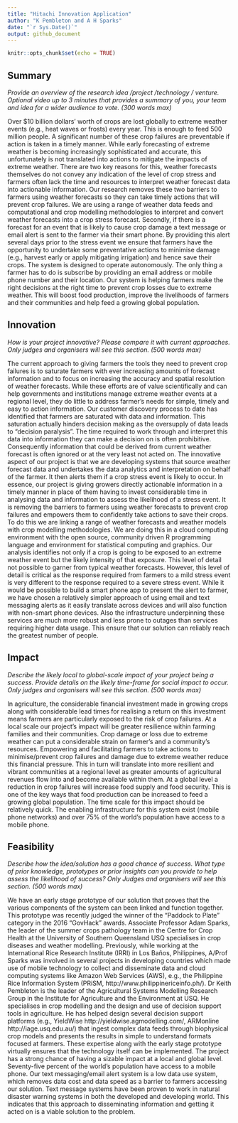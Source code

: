 ```yaml
---
title: "Hitachi Innovation Application"
author: "K Pembleton and A H Sparks"
date: "`r Sys.Date()`"
output: github_document
---
```


```r
knitr::opts_chunk$set(echo = TRUE)
```

## Summary
*Provide an overview of the research idea /project /technology / venture.
Optional video up to 3 minutes that provides a summary of you, your team and
idea for a wider audience to vote. (300 words max)*

Over $10 billion dollars' worth of crops are lost globally to extreme weather events (e.g., heat waves or frosts) every year. This is enough to feed 500 million people. A significant number of these crop failures are preventable if action is taken in a timely manner. While early forecasting of extreme weather is becoming increasingly sophisticated and accurate, this unfortunately is not translated into actions to mitigate the impacts of extreme weather. There are two key reasons for this, weather forecasts themselves do not convey any indication of the level of crop stress and farmers often lack the time and resources to interpret weather forecast data into actionable information. Our research removes these two barriers to farmers using weather forecasts so they can take timely actions that will prevent crop failures. We are using a range of weather data feeds and computational and crop modelling methodologies to interpret and convert weather forecasts into a crop stress forecast. Secondly, if there is a forecast for an event that is likely to cause crop damage a text message or email alert is sent to the farmer via their smart phone. By providing this alert several days prior to the stress event we ensure that farmers have the opportunity to undertake some preventative actions to minimise damage (e.g., harvest early or apply mitigating irrigation) and hence save their crops. The system is designed to operate autonomously. The only thing a farmer has to do is subscribe by providing an email address or mobile phone number and their location. Our system is helping farmers make the right decisions at the right time to prevent crop losses due to extreme weather. This will boost food production, improve the livelihoods of farmers and their communities and help feed a growing global population.

## Innovation
*How is your project innovative? Please compare it with current approaches. Only
judges and organisers will see this section. (500 words max)*

The current approach to giving farmers the tools they need to prevent crop failures is to saturate farmers with ever increasing amounts of forecast information and to focus on increasing the accuracy and spatial resolution of weather forecasts. While these efforts are of value scientifically and can help governments and institutions manage extreme weather events at a regional level, they do little to address farmer's needs for simple, timely and easy to action information. Our customer discovery process to date has identified that farmers are saturated with data and information. This saturation actually hinders decision making as the oversupply of data leads to "decision paralysis". The time required to work through and interpret this data into information they can make a decision on is often prohibitive. Consequently information that could be derived from current weather forecast is often ignored or at the very least not acted on. The innovative aspect of our project is that we are developing systems that source weather forecast data and undertakes the data analytics and interpretation on behalf of the farmer. It then alerts them if a crop stress event is likely to occur. In essence, our project is giving growers directly actionable information in a timely manner in place of them having to invest considerable time in analysing data and information to assess the likelihood of a stress event. It is removing the barriers to farmers using weather forecasts to prevent crop failures and empowers them to confidently take actions to save their crops. To do this we are linking a range of weather forecasts and weather models with crop modelling methodologies. We are doing this in a cloud computing environment with the open source, community driven R programming language and environment for statistical computing and graphics. Our analysis identifies not only if a crop is going to be exposed to an extreme weather event but the likely intensity of that exposure. This level of detail not possible to garner from typical weather forecasts. However, this level of detail is critical as the response required from farmers to a mild stress event is very different to the response required to a severe stress event. While it would be possible to build a smart phone app to present the alert to farmer, we have chosen a relatively simpler approach of using email and text messaging alerts as it easily translate across devices and will also function with non-smart phone devices.  Also the infrastructure underpinning these services are much more robust and less prone to outages than services requiring higher data usage. This ensure that our solution can reliably reach the greatest number of people. 

## Impact
*Describe the likely local to global-scale impact of your project being a
success. Provide details on the likely time-frame for social impact to
occur. Only judges and organisers will see this section. (500 words max)*

In agriculture, the considerable financial investment made in growing crops along with considerable lead times for realising a return on this investment means farmers are particularly exposed to the risk of crop failures. At a local scale our project's impact will be greater resilience within farming families and their communities. Crop damage or loss due to extreme weather can put a considerable strain on farmer's and a community's resources. Empowering and facilitating farmers to take actions to minimise/prevent crop failures and damage due to extreme weather reduce this financial pressure. This in turn will translate into more resilient and vibrant communities at a regional level as greater amounts of agricultural revenues flow into and become available within them. At a global level a reduction in crop failures will increase food supply and food security. This is one of the key ways that food production can be increased to feed a growing global population. The time scale for this impact should be relatively quick. The enabling infrastructure for this system exist (mobile phone networks) and over 75% of the world's population have access to a mobile phone.


## Feasibility
*Describe how the idea/solution has a good chance of success. What type of prior
knowledge, prototypes or prior insights can you provide to help assess the
likelihood of success? Only Judges and organisers will see this section.
(500 words max)*

We have an early stage prototype of our solution that proves that the various components of the system can been linked and function together. This prototype was recently judged the winner of the "Paddock to Plate" category in the 2016 "GovHack" awards. Associate Professor Adam Sparks, the leader of the summer crops pathology team in the Centre for Crop Health at the University of Southern Queensland USQ specialises in crop diseases and weather modelling. Previously, while working at the International Rice Research Institute (IRRI) in Los Baños, Philippines, A/Prof Sparks was involved in several projects in developing countries which made use of mobile technology to collect and disseminate data and cloud computing systems like Amazon Web Services (AWS), e.g., the Philippine Rice Information System (PRiSM, http://www.philippinericeinfo.ph/). Dr Keith Pembleton is the leader of the Agricultural Systems Modelling Research Group in the Institute for Agriculture and the Environment at USQ. He specialises in crop modelling and the design and use of decision support tools in agriculture. He has helped design several decision support platforms (e.g., YieldWise http://yieldwise.agmodelling.com/, ARMonline http://iage.usq.edu.au/) that ingest complex data feeds through biophysical crop models and presents the results in simple to understand formats focused at farmers. These expertise along with the early stage prototype virtually ensures that the technology itself can be implemented. The project has a strong chance of having a sizable impact at a local and global level. Seventy-five percent of the world's population have access to a mobile phone. Our text messaging/email alert system is a low data use system, which removes data cost and data speed as a barrier to farmers accessing our solution. Text message systems have been proven to work in natural disaster warning systems in both the developed and developing world. This indicates that this approach to disseminating information and getting it acted on is a viable solution to the problem.
